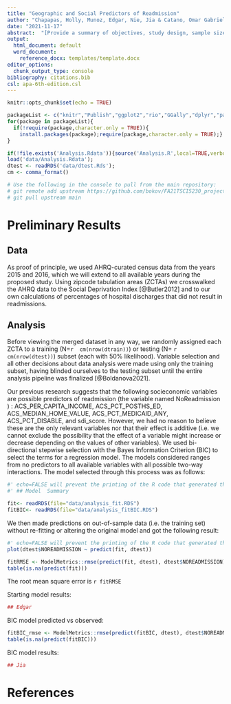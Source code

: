 ```yaml
---
title: "Geographic and Social Predictors of Readmission"
author: "Chapapas, Holly, Munoz, Edgar, Nie, Jia & Catano, Omar Gabriel"
date: "2021-11-17"
abstract:  "[Provide a summary of objectives, study design, sample size, predictors, outcome, statistical analysis, results, and conclusions.]"
output:
  html_document: default
  word_document:
    reference_docx: templates/template.docx
editor_options: 
  chunk_output_type: console
bibliography: citations.bib
csl: apa-6th-edition.csl
---
```


```r
knitr::opts_chunk$set(echo = TRUE)

packageList <- c("knitr","Publish","ggplot2","rio","GGally","dplyr","pander","readr","synthpop", "rmarkdown", "readxl", "tibble", "broom", "scales", "ModelMetrics")
for(package in packageList){
  if(!require(package,character.only = TRUE)){
    install.packages(package);require(package,character.only = TRUE);}
}

if(!file.exists('Analysis.Rdata')){source('Analysis.R',local=TRUE,verbose=FALSE)};
load('data/Analysis.Rdata');
dtest <- readRDS('data/dtest.Rds');
cm <- comma_format()

# Use the following in the console to pull from the main repository:
# git remote add upstream https://github.com/bokov/FA21TSCI5230_project
# git pull upstream main
```

# Preliminary Results

## Data

As proof of principle, we used AHRQ-curated census data from the years 2015 and 2016, which we will extend to all available years during the proposed study. Using zipcode tabulation areas (ZCTAs) we crosswalked the AHRQ data to the Social Deprivation Index [@Butler2012] and to our own calculations of percentages of hospital discharges that did not result in readmissions.

## Analysis

Before viewing the merged dataset in any way, we randomly assigned each ZCTA to a training (N=`r  cm(nrow(dtrain))`) or testing (N= `r cm(nrow(dtest))`) subset (each with 50% likelihood). Variable selection and all other decisions about data analysis were made using only the training subset, having blinded ourselves to the testing subset until the entire analysis pipeline was finalized [@Boldanova2021].

Our previous research suggests that the following socieconomic variables are possible predictors of readmission (the variable named NoReadmission  ) : ACS_PER_CAPITA_INCOME, ACS_PCT_POSTHS_ED, ACS_MEDIAN_HOME_VALUE, ACS_PCT_MEDICAID_ANY, ACS_PCT_DISABLE, and sdi_score. However, we had no reason to believe these are the only relevant variables nor that their effect is additive (i.e. we cannot exclude the possibility that the effect of a variable might increase or decrease depending on the values of other variables).
We used bi-directional stepwise selection with the Bayes Information Criterion (BIC) to select the terms for a regression model. The models considered ranges from no predictors to all available variables with all possible two-way interactions. The model selected through this process was as follows:


```r
#' echo=FALSE will prevent the printing of the R code that generated the plot
#' ## Model  Summary

fit<- readRDS(file="data/analysis_fit.RDS")
fitBIC<- readRDS(file="data/analysis_fitBIC.RDS")

```

We then made predictions on out-of-sample data (i.e. the training set) without re-fitting or altering the original model and got the following result:

```r
#' echo=FALSE will prevent the printing of the R code that generated the plot
plot(dtest$NOREADMISSION ~ predict(fit, dtest))

fitRMSE <- ModelMetrics::rmse(predict(fit, dtest), dtest$NOREADMISSION)
table(is.na(predict(fit)))

```
The root mean square error is `r fitRMSE`

Starting model results:
```r
## Edgar

```

BIC model predicted vs observed:
```r

fitBIC_rmse <- ModelMetrics::rmse(predict(fitBIC, dtest), dtest$NOREADMISSION)
table(is.na(predict(fitBIC)))

```
BIC model results:
```r
## Jia
```

\newpage

# References


